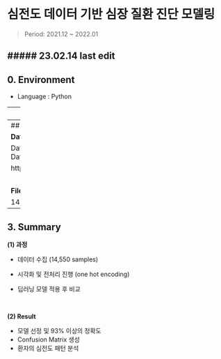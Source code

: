 # 심전도 데이터 기반 심장 질환 진단 모델링


> Period: 2021.12 ~ 2022.01


##### 23.02.14 last edit
---

## 0. Environment

+ Language : Python

---
## 1. Introduction

**Background**

사망률이 높은 질환이 심장 질환은 조기 질환이 중요하다. 디지털 의료기기의 심전도 데이터를 활용하여 보다 정확하고 빠른 심장 질환을 진단하는 모델을 개발하고자 함.

---
## 2. Data Set

**Dataset Info.**

Data Source: Physionet's PTB Diagnostic Database

https://www.physionet.org/content/ptbdb/1.0.0/

<br/>


**File count**

14,550 samples


---
## 3. Summary

**(1) 과정**

- 데이터 수집 (14,550 samples)

- 시각화 및 전처리 진행 (one hot encoding)

- 딥러닝 모델 적용 후 비교

<br/>

**(2) Result**

- 모델 선정 및 93% 이상의 정확도
- Confusion Matrix 생성
- 환자의 심전도 패턴 분석 
